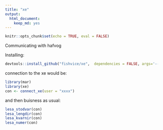 ```yaml
---
title: "xe"
output: 
  html_document: 
    keep_md: yes
---
```


```r
knitr::opts_chunk$set(echo = TRUE, eval = FALSE)
```

Communicating with hafvog

Installing:

```r
devtools::install_github("fishvice/xe",  dependencies = FALSE, args='--no-multiarch')
```

connection to the xe would be:

```r
library(mar)
library(xe)
con <- connect_xe(user = "xxxx")
```

and then buisness as usual:
```r
lesa_stodvar(con)
lesa_lengdir(con)
lesa_kvarnir(con)
lesa_numer(con)
```





